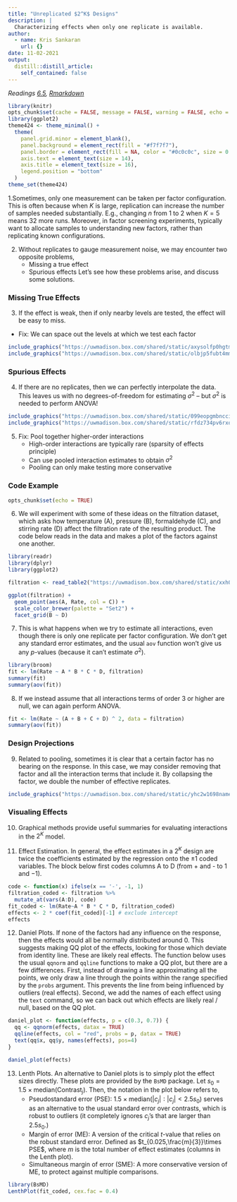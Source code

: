 ```yaml
---
title: "Unreplicated $2^K$ Designs"
description: |
  Characterizing effects when only one replicate is available.
author:
  - name: Kris Sankaran
    url: {}
date: 11-02-2021
output:
  distill::distill_article:
    self_contained: false
---
```


_Readings [6.5](https://www.wiley.com/en-us/Design+and+Analysis+of+Experiments%2C+10th+Edition-p-9781119492443#content-section), [Rmarkdown](https://github.com/krisrs1128/stat424_f21/blob/main/_posts/2021-08-17-week9-1/week9-1.Rmd)_

```r
library(knitr)
opts_chunk$set(cache = FALSE, message = FALSE, warning = FALSE, echo = FALSE)
library(ggplot2)
theme424 <- theme_minimal() + 
  theme(
    panel.grid.minor = element_blank(),
    panel.background = element_rect(fill = "#f7f7f7"),
    panel.border = element_rect(fill = NA, color = "#0c0c0c", size = 0.6),
    axis.text = element_text(size = 14),
    axis.title = element_text(size = 16),
    legend.position = "bottom"
  )
theme_set(theme424)
```

1.Sometimes, only one measurement can be taken per factor configuration. This is
often because when $K$ is large, replication can increase the number of samples
needed substantially. E.g., changing $n$ from 1 to 2 when $K = 5$ means 32 more
runs. Moreover, in factor screening experiments, typically want to allocate
samples to understanding new factors, rather than replicating known
configurations.

2. Without replicates to gauge measurement noise, we may encounter two opposite
problems,
    * Missing a true effect
    * Spurious effects
  Let’s see how these problems arise, and discuss some solutions.

### Missing True Effects

3. If the effect is weak, then if only nearby levels are tested, the effect will
be easy to miss.
  * Fix: We can space out the levels at which we test each factor
  
```r
include_graphics("https://uwmadison.box.com/shared/static/axysolfp0hgtmnthy9vsndljpuuh5nsa.png")
include_graphics("https://uwmadison.box.com/shared/static/olbjp5fubt4mm6j1fa7rthe0uoctymef.pnghttps://uwmadison.box.com/shared/static/8h0vt5kcb5ss0l9dlghsswnpf88q8267.png")
```

### Spurious Effects

4. If there are no replicates, then we can perfectly interpolate the data. This
leaves us with no degrees-of-freedom for estimating $\sigma^2$ -- but $\sigma^2$
is needed to perform ANOVA!
	
```r
include_graphics("https://uwmadison.box.com/shared/static/099eopgmbncci9ob9zjo1mvvguxinibn.png")
include_graphics("https://uwmadison.box.com/shared/static/rfdz734pv6rxolgwz5fx215qb41qm0k6.png")
```
	
5. Fix: Pool together higher-order interactions
  	* High-order interactions are typically rare (sparsity of effects principle)
  	* Can use pooled interaction estimates to obtain $\sigma^2$
  	* Pooling can only make testing more conservative

### Code Example

```r
opts_chunk$set(echo = TRUE)
```

6. We will experiment with some of these ideas on the filtration dataset, which
asks how temperature (A), pressure (B), formaldehyde (C), and stirring rate (D)
affect the filtration rate of the resulting product. The code below reads in the
data and makes a plot of the factors against one another.

```r
library(readr)
library(dplyr)
library(ggplot2)

filtration <- read_table2("https://uwmadison.box.com/shared/static/xxh05ngikmscnddbhg2l3v268jnu4jtc.txt")

ggplot(filtration) +
  geom_point(aes(A, Rate, col = C)) +
  scale_color_brewer(palette = "Set2") +
  facet_grid(B ~ D)
```

7. This is what happens when we try to estimate all interactions, even though there
is only one replicate per factor configuration. We don't get any standard error
estimates, and the usual `aov` function won't give us any $p$-values (because it
can't estimate $\sigma^2$).

```r
library(broom)
fit <- lm(Rate ~ A * B * C * D, filtration)
summary(fit)
summary(aov(fit))
```

8. If we instead assume that all interactions terms of order 3 or higher are
null, we can again perform ANOVA.

```r
fit <- lm(Rate ~ (A + B + C + D) ^ 2, data = filtration)
summary(aov(fit))
```

### Design Projections

9. Related to pooling, sometimes it is clear that a certain factor has no
bearing on the response. In this case, we may consider removing that factor and
all the interaction terms that include it. By collapsing the factor, we double
the number of effective replicates.

```r
include_graphics("https://uwmadison.box.com/shared/static/yhc2w1698namew8r0vgn7ej7546ev2wg.png")
```

### Visualing Effects

10. Graphical methods provide useful summaries for evaluating interactions in
the $2^K$ model.

11. Effect Estimation. In general, the effect estimates in a $2^K$ design are
twice the coefficients estimated by the regression onto the $\pm 1$ coded
variables. The block below first codes columns A to D (from + and - to $1$ and
$-1$).
  
```r
code <- function(x) ifelse(x == '-', -1, 1)
filtration_coded <- filtration %>%
  mutate_at(vars(A:D), code)
fit_coded <- lm(Rate~A * B * C * D, filtration_coded)
effects <- 2 * coef(fit_coded)[-1] # exclude intercept
effects
```

12. Daniel Plots. If none of the factors had any influence on the response, then
the effects would all be normally distributed around 0. This suggests making QQ
plot of the effects, looking for those which deviate from identity line. These
are likely real effects. The function below uses the usual `qqnorm` and `qqline`
functions to make a QQ plot, but there are a few differences. First, instead of
drawing a line approximating all the points, we only draw a line through the
points within the range specified by the `probs` argument. This prevents the
line from being influenced by outliers (real effects). Second, we add the names
of each effect using the `text` command, so we can back out which effects are
likely real / null, based on the QQ plot.

```r
daniel_plot <- function(effects, p = c(0.3, 0.7)) { 
  qq <- qqnorm(effects, datax = TRUE)
  qqline(effects, col = "red", probs = p, datax = TRUE)
  text(qq$x, qq$y, names(effects), pos=4)
}

daniel_plot(effects)
```

13. Lenth Plots. An alternative to Daniel plots is to simply plot the effect
sizes directly. These plots are provided by the `BsMD` package. 
Let $s_0 = 1.5 \times \text{median}\left(\text{Contrast}_j\right)$.  Then, the
notation in the plot below refers to,
    * Pseudostandard error (PSE): $1.5 \times \text{median}\left(\left|c_j\right| : \left|c_j\right| < 2.5 s_0\right)$ 
    serves as an alternative to the usual standard error over contrasts, which is
    robust to outliers (it completely ignores $c_j$'s that are larger than $2.5
    s_0$.)
    * Margin of error (ME): A version of the critical $t$-value that relies on the
    robust standard error. Defined as $t_{0.025,\frac{m}{3}}\times PSE$, where $m$
    is the total number of effect estimates (columns in the Lenth plot).
    * Simultaneous margin of error (SME): A more conservative version of ME, to
    protect against multiple comparisons. 
    
```r
library(BsMD)
LenthPlot(fit_coded, cex.fac = 0.4)
```
